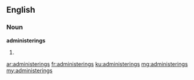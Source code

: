 ==English==

===Noun===
'''administerings'''
# {{plural of|administering}}

[[ar:administerings]]
[[fr:administerings]]
[[ku:administerings]]
[[mg:administerings]]
[[my:administerings]]
